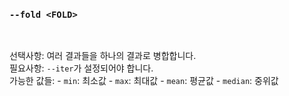 ### `--fold <FOLD>`

<br />

선택사항: 여러 결과들을 하나의 결과로 병합합니다. \
필요사항: `--iter`가 설정되어야 합니다. \
가능한 값들:
    - `min`:    최소값
    - `max`:    최대값
    - `mean`:   평균값
    - `median`: 중위값